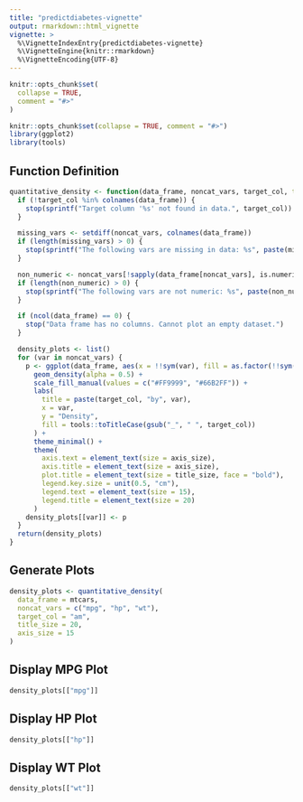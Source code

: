 ```yaml
---
title: "predictdiabetes-vignette"
output: rmarkdown::html_vignette
vignette: >
  %\VignetteIndexEntry{predictdiabetes-vignette}
  %\VignetteEngine{knitr::rmarkdown}
  %\VignetteEncoding{UTF-8}
---
```


```r
knitr::opts_chunk$set(
  collapse = TRUE,
  comment = "#>"
)
```


```r
knitr::opts_chunk$set(collapse = TRUE, comment = "#>")
library(ggplot2)
library(tools)
```

## Function Definition

```r
quantitative_density <- function(data_frame, noncat_vars, target_col, title_size = 35, axis_size = 30) {
  if (!target_col %in% colnames(data_frame)) {
    stop(sprintf("Target column '%s' not found in data.", target_col))
  }

  missing_vars <- setdiff(noncat_vars, colnames(data_frame))
  if (length(missing_vars) > 0) {
    stop(sprintf("The following vars are missing in data: %s", paste(missing_vars, collapse = ", ")))
  }

  non_numeric <- noncat_vars[!sapply(data_frame[noncat_vars], is.numeric)]
  if (length(non_numeric) > 0) {
    stop(sprintf("The following vars are not numeric: %s", paste(non_numeric, collapse = ", ")))
  }

  if (ncol(data_frame) == 0) {
    stop("Data frame has no columns. Cannot plot an empty dataset.")
  }

  density_plots <- list()
  for (var in noncat_vars) {
    p <- ggplot(data_frame, aes(x = !!sym(var), fill = as.factor(!!sym(target_col)))) +
      geom_density(alpha = 0.5) +
      scale_fill_manual(values = c("#FF9999", "#66B2FF")) +
      labs(
        title = paste(target_col, "by", var),
        x = var,
        y = "Density",
        fill = tools::toTitleCase(gsub("_", " ", target_col))
      ) +
      theme_minimal() +
      theme(
        axis.text = element_text(size = axis_size),
        axis.title = element_text(size = axis_size),
        plot.title = element_text(size = title_size, face = "bold"),
        legend.key.size = unit(0.5, "cm"),
        legend.text = element_text(size = 15),
        legend.title = element_text(size = 20)
      )
    density_plots[[var]] <- p
  }
  return(density_plots)
}
```

## Generate Plots

```r
density_plots <- quantitative_density(
  data_frame = mtcars,
  noncat_vars = c("mpg", "hp", "wt"),
  target_col = "am",
  title_size = 20,
  axis_size = 15
)
```

## Display MPG Plot

```r
density_plots[["mpg"]]
```
## Display HP Plot

```r
density_plots[["hp"]]
```


## Display WT Plot

```r
density_plots[["wt"]]
```
